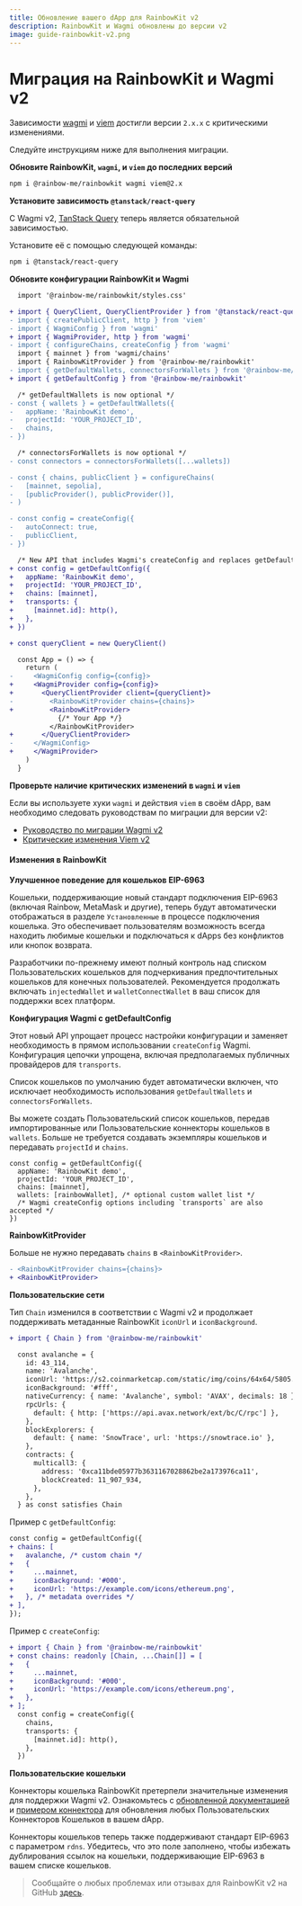```yaml
---
title: Обновление вашего dApp для RainbowKit v2
description: RainbowKit и Wagmi обновлены до версии v2
image: guide-rainbowkit-v2.png
---
```


# Миграция на RainbowKit и Wagmi v2

Зависимости [wagmi](https://wagmi.sh) и [viem](https://viem.sh) достигли версии `2.x.x` с критическими изменениями.

Следуйте инструкциям ниже для выполнения миграции.

**Обновите RainbowKit, `wagmi`, и `viem` до последних версий**

```bash
npm i @rainbow-me/rainbowkit wagmi viem@2.x
```

**Установите зависимость `@tanstack/react-query`**

С Wagmi v2, [TanStack Query](https://tanstack.com/query/v5/docs/react/overview) теперь является обязательной зависимостью.

Установите её с помощью следующей команды:

```bash
npm i @tanstack/react-query
```

**Обновите конфигурации RainbowKit и Wagmi**

```diff
  import '@rainbow-me/rainbowkit/styles.css'

+ import { QueryClient, QueryClientProvider } from '@tanstack/react-query'
- import { createPublicClient, http } from 'viem'
- import { WagmiConfig } from 'wagmi'
+ import { WagmiProvider, http } from 'wagmi'
- import { configureChains, createConfig } from 'wagmi'
  import { mainnet } from 'wagmi/chains'
  import { RainbowKitProvider } from '@rainbow-me/rainbowkit'
- import { getDefaultWallets, connectorsForWallets } from '@rainbow-me/rainbowkit'
+ import { getDefaultConfig } from '@rainbow-me/rainbowkit'

  /* getDefaultWallets is now optional */
- const { wallets } = getDefaultWallets({
-   appName: 'RainbowKit demo',
-   projectId: 'YOUR_PROJECT_ID',
-   chains,
- })

  /* connectorsForWallets is now optional */
- const connectors = connectorsForWallets([...wallets])

- const { chains, publicClient } = configureChains( 
-   [mainnet, sepolia], 
-   [publicProvider(), publicProvider()],
- )

- const config = createConfig({
-   autoConnect: true,
-   publicClient,
- })

  /* New API that includes Wagmi's createConfig and replaces getDefaultWallets and connectorsForWallets */
+ const config = getDefaultConfig({
+   appName: 'RainbowKit demo',
+   projectId: 'YOUR_PROJECT_ID',
+   chains: [mainnet],
+   transports: {
+     [mainnet.id]: http(),
+   },
+ })

+ const queryClient = new QueryClient()

  const App = () => {
    return (
-     <WagmiConfig config={config}>
+     <WagmiProvider config={config}>
+       <QueryClientProvider client={queryClient}>
-         <RainbowKitProvider chains={chains}>
+         <RainbowKitProvider>
            {/* Your App */}
          </RainbowKitProvider>
+       </QueryClientProvider>
-     </WagmiConfig>
+     </WagmiProvider>
    )
  }
```

**Проверьте наличие критических изменений в `wagmi` и `viem`**

Если вы используете хуки `wagmi` и действия `viem` в своём dApp, вам необходимо следовать руководствам по миграции для версии v2:

- [Руководство по миграции Wagmi v2](https://wagmi.sh/react/guides/migrate-from-v1-to-v2)
- [Критические изменения Viem v2](https://viem.sh/docs/migration-guide.html#_2-x-x-breaking-changes)

#### Изменения в RainbowKit

**Улучшенное поведение для кошельков EIP-6963**

Кошельки, поддерживающие новый стандарт подключения EIP-6963 (включая Rainbow, MetaMask и другие), теперь будут автоматически отображаться в разделе `Установленные` в процессе подключения кошелька. Это обеспечивает пользователям возможность всегда находить любимые кошельки и подключаться к dApps без конфликтов или кнопок возврата.

Разработчики по-прежнему имеют полный контроль над списком Пользовательских кошельков для подчеркивания предпочтительных кошельков для конечных пользователей. Рекомендуется продолжать включать `injectedWallet` и `walletConnectWallet` в ваш список для поддержки всех платформ.

**Конфигурация Wagmi с getDefaultConfig**

Этот новый API упрощает процесс настройки конфигурации и заменяет необходимость в прямом использовании `createConfig` Wagmi. Конфигурация цепочки упрощена, включая предполагаемых публичных провайдеров для `transports`.

Список кошельков по умолчанию будет автоматически включен, что исключает необходимость использования `getDefaultWallets` и `connectorsForWallets`.

Вы можете создать Пользовательский список кошельков, передав импортированные или Пользовательские коннекторы кошельков в `wallets`. Больше не требуется создавать экземпляры кошельков и передавать `projectId` и `chains`.

```
const config = getDefaultConfig({
  appName: 'RainbowKit demo',
  projectId: 'YOUR_PROJECT_ID',
  chains: [mainnet],
  wallets: [rainbowWallet], /* optional custom wallet list */
  /* Wagmi createConfig options including `transports` are also accepted */
})
```

**RainbowKitProvider**

Больше не нужно передавать `chains` в `<RainbowKitProvider>`.

```diff
- <RainbowKitProvider chains={chains}>
+ <RainbowKitProvider>
```

**Пользовательские сети**

Тип `Chain` изменился в соответствии с Wagmi v2 и продолжает поддерживать метаданные RainbowKit `iconUrl` и `iconBackground`.

```diff
+ import { Chain } from '@rainbow-me/rainbowkit'

  const avalanche = {
    id: 43_114,
    name: 'Avalanche',
    iconUrl: 'https://s2.coinmarketcap.com/static/img/coins/64x64/5805.png',
    iconBackground: '#fff',
    nativeCurrency: { name: 'Avalanche', symbol: 'AVAX', decimals: 18 },
    rpcUrls: {
      default: { http: ['https://api.avax.network/ext/bc/C/rpc'] },
    },
    blockExplorers: {
      default: { name: 'SnowTrace', url: 'https://snowtrace.io' },
    },
    contracts: {
      multicall3: {
        address: '0xca11bde05977b3631167028862be2a173976ca11',
        blockCreated: 11_907_934,
      },
    },
  } as const satisfies Chain
```

Пример с `getDefaultConfig`:

```diff
const config = getDefaultConfig({
+ chains: [
+   avalanche, /* custom chain */
+   {
+     ...mainnet,
+     iconBackground: '#000',
+     iconUrl: 'https://example.com/icons/ethereum.png',
+   }, /* metadata overrides */
+ ],
});
```

Пример с `createConfig`:

```diff
+ import { Chain } from '@rainbow-me/rainbowkit'
+ const chains: readonly [Chain, ...Chain[]] = [
+   {
+     ...mainnet,
+     iconBackground: '#000',
+     iconUrl: 'https://example.com/icons/ethereum.png',
+   },
+ ];
  const config = createConfig({
    chains,
    transports: {
      [mainnet.id]: http(),
    },
  })
```

**Пользовательские кошельки**

Коннекторы кошелька RainbowKit претерпели значительные изменения для поддержки Wagmi v2. Ознакомьтесь с [обновленной документацией](https://www.rainbowkit.com/docs/custom-wallets) и [примером коннектора](https://github.com/rainbow-me/rainbowkit/tree/main/packages/rainbowkit/src/wallets/walletConnectors/rainbowWallet/rainbowWallet.ts) для обновления любых Пользовательских Коннекторов Кошельков в вашем dApp.

Коннекторы кошельков теперь также поддерживают стандарт EIP-6963 с параметром `rdns`. Убедитесь, что это поле заполнено, чтобы избежать дублирования ссылок на кошельки, поддерживающие EIP-6963 в вашем списке кошельков.

> Сообщайте о любых проблемах или отзывах для RainbowKit v2 на GitHub [здесь](https://github.com/rainbow-me/rainbowkit/issues/new/choose).
